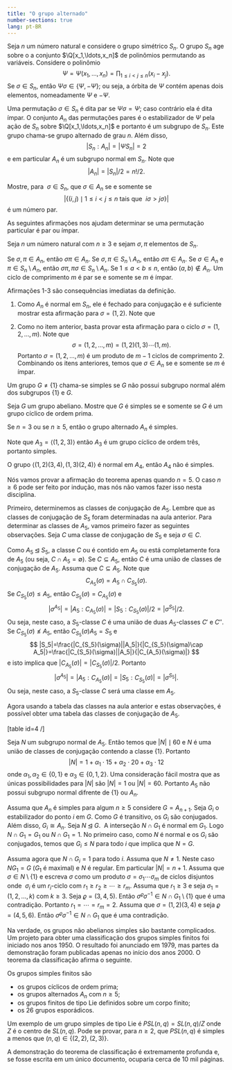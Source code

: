 ```yaml
---
title: "O grupo alternado"
number-sections: true
lang: pt-BR
---
```




Seja $n$ um número natural e considere o grupo simétrico $S_n$. O grupo $S_n$ age sobre o a conjunto $\Q[x_1,\ldots,x_n]$ de polinômios permutando as variáveis. Considere o polinômio
$$
\Psi=\Psi(x_1,\ldots,x_n)=\prod_{1\leq i<j\leq n} (x_i-x_j).
$$
Se $\sigma\in S_n$, então $\Psi \sigma\in\{\Psi,-\Psi\}$; ou seja, a órbita de $\Psi$ contém apenas dois elementos, nomeadamente $\Psi$ e $-\Psi$.

Uma permutação $\sigma\in S_n$ é dita par se $\Psi\sigma=\Psi$; caso contrário ela é dita ímpar. O conjunto $A_n$ das permutações pares é o estabilizador de $\Psi$ pela ação de $S_n$ sobre $\Q[x_1,\ldots,x_n]$ e portanto é um subgrupo de $S_n$. Este grupo chama-se grupo alternado de grau $n$. Além disso,
$$
|S_n:A_n|=|\Psi S_n|=2
$$
e em particular $A_n$ é um subgrupo normal em $S_n$. Note que
$$
|A_n|=|S_n|/2=n!/2.
$$

<div class="exercise">
Mostre, para  $\sigma\in S_n$, que $\sigma\in A_n$ se e somente se
$$
|\{(i,j)\mid 1\leq i<j\leq n \mbox{ tais que }\ i\sigma > j\sigma\}|
$$
é um número par.
</div>

As seguintes afirmações nos ajudam determinar se uma permutação particular é par ou ímpar.

<div class="lemma">
Seja $n$ um número natural com $n\geq 3$ e sejam $\sigma,\pi$ elementos de $S_n$.

Se $\sigma,\pi\in A_n$, então $\sigma\pi\in A_n$.
Se $\sigma,\pi\in S_n\setminus A_n$, então $\sigma\pi\in A_n$.
Se $\sigma\in A_n$ e $\pi\in S_n\setminus A_n$, então $\sigma\pi,\pi\sigma\in S_n\setminus A_n$.
Se $1\leq a< b\leq n$, então $(a,b)\not\in A_n$.
Um ciclo de comprimento $m$ é par se e somente se $m$ é ímpar.
</div>
<div class="proof">
Afirmações 1-3 são consequências imediatas da definição.

1. Como $A_n$ é normal em $S_n$, ele é fechado para conjugação e é suficiente mostrar esta afirmação para $\sigma=(1,2)$. Note que
\begin{eqnarray*}
\Psi\sigma&=&\left[\prod_{1\leq i<j\leq n}(x_i-x_j)\right]\sigma\\&=&\left[(x_1-x_2)\prod_{i=3}^n(x_1-x_i)\prod_{i=3}^n(x_2-x_i)\prod_{3\leq i<j\leq n}(x_i-x_j)\right]\sigma\\&=&
(x_2-x_1)\prod_{i=3}^n(x_2-x_i)\prod_{i=3}^n(x_1-x_i)\prod_{3\leq i<j\leq n}(x_i-x_j)\\
&=&-\Psi.
\end{eqnarray*}

5. Como no item anterior, basta provar esta afirmação para o ciclo $\sigma=(1,2,\ldots,m)$. Note que
$$
\sigma=(1,2,\ldots,m)=(1,2)(1,3)\cdots(1,m).
$$
Portanto $\sigma=(1,2,\ldots,m)$ é um produto de $m-1$ ciclos de comprimento 2. Combinando os itens anteriores, temos que $\sigma\in A_n$ se e somente se $m$ é ímpar.
</div>

<div class="definition">
Um grupo $G\neq\{1\}$ chama-se simples se $G$ não possui subgrupo normal além dos subgrupos $\{1\}$ e $G$.
</div>

<div class="definition">
Seja $G$ um grupo abeliano. Mostre que $G$ é simples se e somente se $G$ é um grupo cíclico de ordem prima.
</div>

<div class="theorem">
Se $n=3$ ou se $n\geq 5$, então o grupo alternado $A_n$ é simples.
</div>
<div class="proof">
Note que $A_3=\left<(1,2,3)\right>$ então $A_3$ é um grupo cíclico de ordem três, portanto simples.

O grupo $\left<(1,2)(3,4),(1,3)(2,4)\right>$ é normal em $A_4$, então $A_4$ não é simples.

Nós vamos provar a afirmação do teorema apenas quando $n=5$. O caso $n\geq 6$ pode ser feito por indução, mas nós não vamos fazer isso nesta disciplina.

Primeiro, determinemos as classes de conjugação de $A_5$. Lembre que as classes de conjugação de $S_5$ foram determinadas na aula anterior. Para determinar as classes de $A_5$, vamos primeiro fazer as seguintes observações. Seja $C$ uma classe de conjugação de $S_5$ e seja $\sigma\in C$.

Como $A_5\unlhd S_5$, a classe $C$ ou é contido em $A_5$ ou está completamente fora de $A_5$ (ou seja, $C\cap A_5=\emptyset$).
Se $C\subseteq A_5$, então $C$ é uma união de classes de conjugação de $A_5$.
Assuma que $C\subseteq A_5$. Note que
$$
C_{A_5}(\sigma)=A_5\cap C_{S_5}(\sigma).
$$
Se $C_{S_5}(\sigma)\leq A_5$, então $C_{S_5}(\sigma)=C_{A_5}(\sigma)$ e
$$
|\sigma^{A_5}|=|A_5:C_{A_5}(\sigma)|=|S_5:C_{S_5}(\sigma)|/2=|\sigma^{S_5}|/2.
$$
Ou seja, neste caso, a $S_5$-classe $C$ é uma união de duas $A_5$-classes $C'$ e $C''$.
Se $C_{S_5}(\sigma)\not\leq A_5$, então $C_{S_5}(\sigma)A_5=S_5$ e
$$
|S_5|=\frac{|C_{S_5}(\sigma)||A_5|}{|C_{S_5}(\sigma)\cap A_5|}=\frac{|C_{S_5}(\sigma)||A_5|}{|C_{A_5}(\sigma)|}
$$
e isto implica que $|C_{A_5}(\sigma)|=|C_{S_5}(\sigma)|/2$. Portanto
$$
|\sigma^{A_5}|=|A_5:C_{A_5}(\sigma)|=|S_5:C_{S_5}(\sigma)|=|\sigma^{S_5}|.
$$
Ou seja, neste caso, a $S_5$-classe $C$ será uma classe em $A_5$.

Agora usando a tabela das classes na aula anterior e estas observações, é possível obter uma tabela das classes de conjugação de $A_5$.

[table id=4 /]

Seja $N$ um subgrupo normal de $A_5$. Então temos que $|N|\mid 60$ e $N$ é uma união de classes de conjugação contendo a classe $\{1\}$. Portanto
$$
|N|=1+\alpha_1\cdot 15+\alpha_2\cdot 20+\alpha_3\cdot 12
$$
onde $\alpha_1,\alpha_2\in\{0,1\}$ e $\alpha_3\in\{0,1,2\}$. Uma consideração fácil mostra que as únicas possibilidades para $|N|$ são $|N|=1$ ou $|N|=60$. Portanto $A_5$ não possui subgrupo normal difrente de $\{1\}$ ou $A_n$.

Assuma que $A_n$ é simples para algum $n\geq 5$ considere $G=A_{n+1}$. Seja $G_i$ o estabilizador do ponto $i$ em $G$. Como $G$ é transitivo, os $G_i$ são conjugados. Além disso, $G_i\cong A_n$. Seja $N\unlhd G$.  A interseção $N\cap G_1$ é normal em $G_1$. Logo $N\cap G_1=G_1$ ou $N\cap G_1=1$. No primeiro caso, como $N$ é normal e os $G_i$ são conjugados, temos que $G_i\leq N$ para todo $i$ que implica que $N=G$.

Assuma agora que $N\cap G_i=1$ para todo $i$. Assuma que $N\neq 1$. Neste caso $NG_1=G$ ($G_1$ é maximal) e $N$ é regular. Em particular $|N|=n+1$. Assuma que $\sigma\in N\setminus\{1\}$ e escreva $\sigma$ como um produto $\sigma=\sigma_1\cdots \sigma_m$ de ciclos disjuntos onde  $\sigma_i$ é um $r_i$-ciclo com $r_1\geq r_2\geq\cdots\geq r_m$. Assuma que $r_1\geq 3$ e seja $\sigma_1=(1,2,\ldots,k)$ com $k\geq 3$. Seja $\varrho=(3,4,5)$. Então $\sigma^\varrho\sigma^{-1}\in N\cap G_1\setminus\{1\}$ que é uma contradição. Portanto $r_1=\cdots=r_m=2$. Assuma que $\sigma=(1,2)(3,4)$ e seja $\varrho=(4,5,6)$. Então $\sigma^\varrho\sigma^{-1}\in N\cap G_1$ que é uma contradição.
</div>

Na verdade, os grupos não abelianos simples são bastante complicados. Um projeto para obter uma classificação dos grupos simples finitos foi iniciado nos anos 1950. O resultado foi anunciado em 1979, mas partes da demonstração foram publicadas apenas no início dos anos 2000. O teorema da classificação afirma o seguinte.

<div class="theorem">
Os grupos simples finitos são

* os grupos cíclicos de ordem prima;
* os grupos alternados $A_n$ com $n\geq 5$;
* os grupos finitos de tipo Lie definidos sobre um corpo finito;
* os 26 grupos esporádicos.
</div>

Um exemplo de um grupo simples de tipo Lie é $PSL(n,q)=SL(n,q)/Z$ onde $Z$ é o centro de $SL(n,q)$. Pode se provar, para $n\geq 2$, que $PSL(n,q)$ é simples a menos que $(n,q)\in\{(2,2),(2,3)\}$.

A demonstração do teorema de classificação é extremamente profunda e, se fosse escrita em um único documento, ocuparia cerca de 10 mil páginas.